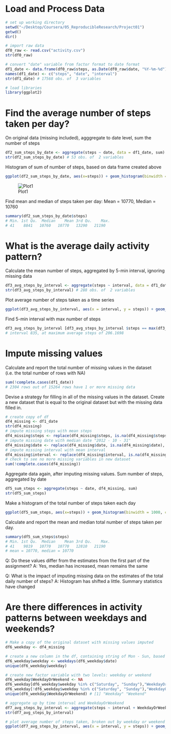 # Load and Process Data

```r
# set up working directory
setwd("~/Desktop/Coursera/05_ReproducibleResearch/Project01")
getwd()
dir()

# import raw data
df0_raw <- read.csv("activity.csv")
str(df0_raw)

# convert "date" variable from factor format to date format
df1_date <- data.frame(df0_raw$steps, as.Date(df0_raw$date, "%Y-%m-%d"), df0_raw$interval)
names(df1_date) <- c("steps", "date", "interval")
str(df1_date) # 17568 obs. of  3 variables

# load libraries
library(ggplot2)
```


# Find the average number of steps taken per day?

On original data (missing included), agggregate to date level, sum the number of steps
```r
df2_sum_steps_by_date <- aggregate(steps ~ date, data = df1_date, sum)
str(df2_sum_steps_by_date) # 53 obs. of  2 variables
```

Histogram of sum of number of steps, based on data frame created above
```r
ggplot(df2_sum_steps_by_date, aes(x=steps)) + geom_histogram(binwidth = 1000, colour="black", fill="white")
```
![Plot1](https://github.com/sunwsusan/datasciencecoursera/tree/master/05ReproducibleResearch/graphics/Plot1.png)

Find mean and median of steps taken per day:
Mean = 10770, Median = 10760
```r
summary(df2_sum_steps_by_date$steps) 
# Min. 1st Qu.  Median    Mean 3rd Qu.    Max. 
# 41    8841   10760   10770   13290   21190 
```


# What is the average daily activity pattern?

Calculate the mean number of steps, aggregated by 5-min interval, ignoring missing data
```r
df3_avg_steps_by_interval <- aggregate(steps ~ interval, data = df1_date, mean)
str(df3_avg_steps_by_interval) # 288 obs. of  2 variables
```

Plot average number of steps taken as a time series
```r
ggplot(df3_avg_steps_by_interval, aes(x = interval, y = steps)) + geom_line()
```

Find 5-min interval with max number of steps
```r
df3_avg_steps_by_interval [df3_avg_steps_by_interval $steps == max(df3_avg_steps_by_interval $steps),]
# interval 835, at maximum average steps of 206.1698
```


# Impute missing values

Calculate and report the total number of missing values in the dataset (i.e. the total number of rows with NA)
```r
sum(!complete.cases(df1_date))
# 2304 rows out of 15264 rows have 1 or more missing data
```

Devise a strategy for filling in all of the missing values in the dataset. Create a new dataset that is equal to the original dataset but with the missing data filled in.
```r
# create copy of df
df4_missing <- df1_date
str(df4_missing)
# impute missing steps with mean steps
df4_missing$steps <- replace(df4_missing$steps, is.na(df4_missing$steps), mean(df4_missing$steps, na.rm = TRUE))
# impute missing date with median date "2012 - 10 - 31"
df4_missing$date <- replace(df4_missing$date, is.na(df4_missing$date), median(df4_missing$date, na.rm = TRUE))
# impute missing interval with mean interval
df4_missing$interval <- replace(df4_missing$interval, is.na(df4_missing$interval), mean(df4_missing$interval, na.rm = TRUE))
# check to see no more missing variables in new dataset
sum(!complete.cases(df4_missing))  
```

Aggregate data again, after imputing missing values.  Sum number of steps, aggregated by date
```r
df5_sum_steps <- aggregate(steps ~ date, df4_missing, sum)
str(df5_sum_steps)
```

Make a histogram of the total number of steps taken each day
```r
ggplot(df5_sum_steps, aes(x=steps)) + geom_histogram(binwidth = 1000, colour="black", fill="white")
```

Calculate and report the mean and median total number of steps taken per day. 
```r
summary(df5_sum_steps$steps)
# Min. 1st Qu.  Median    Mean 3rd Qu.    Max. 
# 41    9819   10770   10770   12810   21190 
# mean = 10770, median = 10770
```

Q: Do these values differ from the estimates from the first part of the assignment? 
A: Yes, median has increased, mean remains the same

Q: What is the impact of imputing missing data on the estimates of the total daily number of steps?
A: Histogram has shifted a little. Summary statistics have changed



# Are there differences in activity patterns between weekdays and weekends?

```r
# Make a copy of the original dataset with missing values imputed
df6_weekday <- df4_missing

# create a new column in the df, containing string of Mon - Sun, based on date variable
df6_weekday$weekday <- weekdays(df6_weekday$date)
unique(df6_weekday$weekday)

# create new factor variable with two levels: weekday or weekend
df6_weekday$WeekdayOrWeekend <- NA
df6_weekday[df6_weekday$weekday %in% c("Saturday", "Sunday"),"WeekdayOrWeekend"] <- "Weekend"
df6_weekday[!df6_weekday$weekday %in% c("Saturday", "Sunday"),"WeekdayOrWeekend"] <- "Weekday"
unique(df6_weekday$WeekdayOrWeekend) # [1] "Weekday" "Weekend"

# aggregate up by time interval and WeekdayOrWeekend
df7_avg_steps_by_interval <- aggregate(steps ~ interval + WeekdayOrWeekend, data = df6_weekday, mean)
str(df7_avg_steps_by_interval)

# plot average number of steps taken, broken out by weekday or weekend
ggplot(df7_avg_steps_by_interval, aes(x = interval, y = steps)) + geom_line() + facet_grid(WeekdayOrWeekend ~.)
```

